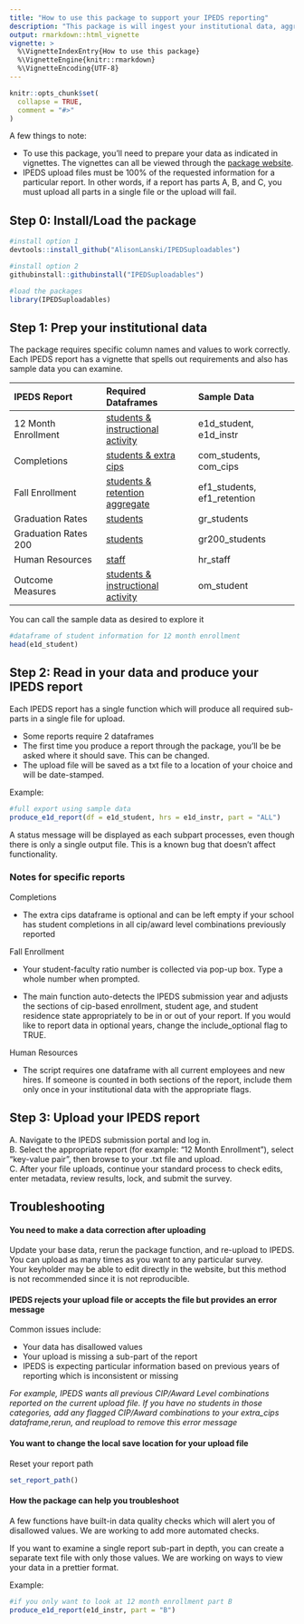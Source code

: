 ```yaml
---
title: "How to use this package to support your IPEDS reporting"
description: "This package is will ingest your institutional data, aggregate/reshape that data, and produce a text file which is compatible with the IPEDS report upload requirements."
output: rmarkdown::html_vignette
vignette: >
  %\VignetteIndexEntry{How to use this package}
  %\VignetteEngine{knitr::rmarkdown}
  %\VignetteEncoding{UTF-8}
---
```


```r
knitr::opts_chunk$set(
  collapse = TRUE,
  comment = "#>"
)

```

A few things to note:

* To use this package, you'll need to prepare your data as indicated in vignettes. The vignettes can all be viewed through the [package website](https://alisonlanski.github.io/IPEDSuploadables/).  
* IPEDS upload files must be 100% of the requested information for a particular report. In other words, if a report has parts A, B, and C, you must upload all parts in a single file or the upload will fail.  

## Step 0: Install/Load the package
```r
#install option 1
devtools::install_github("AlisonLanski/IPEDSuploadables")

#install option 2
githubinstall::githubinstall("IPEDSuploadables")
```

```r
#load the packages
library(IPEDSuploadables)
```

## Step 1: Prep your institutional data

The package requires specific column names and values to work correctly. 
Each IPEDS report has a vignette that spells out requirements and also has sample data you can examine.

| IPEDS Report | Required Dataframes | Sample Data |
|:--------|:--------|:---------|
| 12 Month Enrollment  | [students & instructional activity](setup_for_12monthenrollment.html)  |  e1d_student, e1d_instr  |
| Completions  | [students & extra cips](setup_for_completions.html)  | com_students, com_cips  |
| Fall Enrollment  | [students & retention aggregate](setup_for_fallenrollment.html)  |  ef1_students, ef1_retention  |
| Graduation Rates  | [students](setup_for_gr.html)  |  gr_students  |
| Graduation Rates 200   | [students](setup_for_gr200.html)  |  gr200_students  |
| Human Resources  | [staff](setup_for_hr.html) | hr_staff  |
| Outcome Measures  |  [students & instructional activity](setup_for_om.html)  |  om_student  |


You can call the sample data as desired to explore it
```r
#dataframe of student information for 12 month enrollment
head(e1d_student)
```


## Step 2: Read in your data and produce your IPEDS report

Each IPEDS report has a single function which will produce all required sub-parts in a single file for upload.  

* Some reports require 2 dataframes  
* The first time you produce a report through the package, you'll be be asked where it should save.  This can be changed.  
* The upload file will be saved as a txt file to a location of your choice and will be date-stamped.

Example:
```r
#full export using sample data
produce_e1d_report(df = e1d_student, hrs = e1d_instr, part = "ALL")
```


A status message will be displayed as each subpart processes, even though there is only a single output file. This is a known bug that doesn't affect functionality.

### Notes for specific reports

Completions

* The extra cips dataframe is optional and can be left empty if your school has student completions in all cip/award level combinations previously reported


Fall Enrollment

* Your student-faculty ratio number is collected via pop-up box.  Type a whole number when prompted.

* The main function auto-detects the IPEDS submission year and adjusts the sections of cip-based enrollment, student age, and student residence state appropriately to be in or out of your report.  If you would like to report data in optional years, change the include_optional flag to TRUE. 

Human Resources

* The script requires one dataframe with all current employees and new hires. If someone is counted in both sections of the report, include them only once in your institutional data with the appropriate flags.

## Step 3: Upload your IPEDS report

A. Navigate to the IPEDS submission portal and log in.  
B. Select the appropriate report (for example: "12 Month Enrollment"), select "key-value pair", then browse to your .txt file and upload.  
C. After your file uploads, continue your standard process to check edits, enter metadata, review results, lock, and submit the survey.


## Troubleshooting

#### You need to make a data correction after uploading
Update your base data, rerun the package function, and re-upload to IPEDS.  You can upload as many times as you want to any particular survey.  
Your keyholder may be able to edit directly in the website, but this method is not recommended since it is not reproducible.

#### IPEDS rejects your upload file or accepts the file but provides an error message
Common issues include:

* Your data has disallowed values
* Your upload is missing a sub-part of the report
* IPEDS is expecting particular information based on previous years of reporting which is inconsistent or missing

*For example, IPEDS wants all previous CIP/Award Level combinations reported on the current upload file. If you have no students in those categories, add any flagged CIP/Award combinations to your extra_cips dataframe,rerun, and reupload to remove this error message*

#### You want to change the local save location for your upload file

Reset your report path

```r
set_report_path()
```

#### How the package can help you troubleshoot

A few functions have built-in data quality checks which will alert you of disallowed values.  We are working to add more automated checks.  

If you want to examine a single report sub-part in depth, you can create a separate text file with only those values. We are working on ways to view your data in a prettier format. 

Example:
```r
#if you only want to look at 12 month enrollment part B
produce_e1d_report(e1d_instr, part = "B")
```
